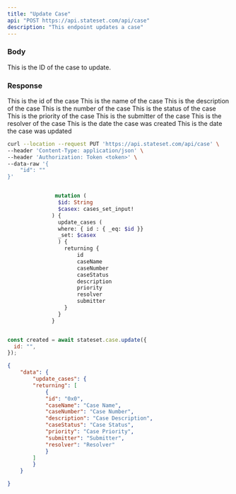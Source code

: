 ```yaml
---
title: "Update Case"
api: "POST https://api.stateset.com/api/case"
description: "This endpoint updates a case"
---
```


### Body

<ParamField body="id" type="string">
  This is the ID of the case to update.

### Response

<ResponseField name="id" type="string">
  This is the id of the case
</ResponseField>

<ResponseField name="caseName" type="string">
  This is the name of the case
</ResponseField>

<ResponseField name="description" type="string">
  This is the description of the case
</ResponseField>

<ResponseField name="caseNumber" type="string">
  This is the number of the case
</ResponseField>

<ResponseField name="caseStatus" type="string">
  This is the status of the case
</ResponseField>

<ResponseField name="priority" type="string">
  This is the priority of the case
</ResponseField>

<ResponseField name="submitter" type="string">
  This is the submitter of the case
</ResponseField>

<ResponseField name="resolver" type="string">
  This is the resolver of the case
</ResponseField>

<ResponseField name="createdDate" type="string">
  This is the date the case was created
</ResponseField>

<ResponseField name="updatedDate" type="string">
  This is the date the case was updated
</ResponseField>


<RequestExample>

```bash cURL
curl --location --request PUT 'https://api.stateset.com/api/case' \
--header 'Content-Type: application/json' \
--header 'Authorization: Token <token>' \
--data-raw '{
    "id": ""
}'
```

```graphQL GraphQL

               mutation (
                $id: String
                $casex: cases_set_input!
              ) {
                update_cases (
                where: { id : { _eq: $id }}
                _set: $casex
                ) {
                  returning {
                      id
                      caseName
                      caseNumber
                      caseStatus
                      description
                      priority
                      resolver
                      submitter
                  }
                }
              }
```

```javascript Node.js

const created = await stateset.case.update({
  id: "",
});

```

</RequestExample>

<ResponseExample>

```json Response
{
    "data": {
        "update_cases": {
        "returning": [
            {
            "id": "0x0",
            "caseName": "Case Name",
            "caseNumber": "Case Number",
            "description": "Case Description",
            "caseStatus": "Case Status",
            "priority": "Case Priority",
            "submitter": "Submitter",
            "resolver": "Resolver"
            }
        ]
        }
    }

}
```

</ResponseExample>
